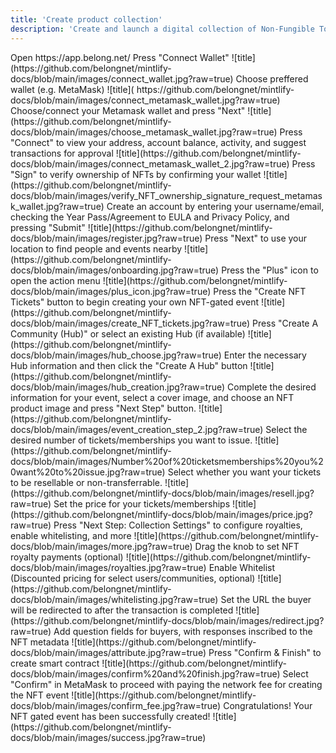 ```yaml
---
title: 'Create product collection'
description: 'Create and launch a digital collection of Non-Fungible Tokens (NFTs) that represents unique products or digital assets'
---
```



<Steps>
  <Step title="First Step">
    Open https://app.belong.net/
  </Step>
  <Step title="Second Step">
   Press "Connect Wallet" ![title](https://github.com/belongnet/mintlify-docs/blob/main/images/connect_wallet.jpg?raw=true)
  </Step>
  <Step title="Third Step">
    Choose preffered wallet (e.g. MetaMask) ![title]( https://github.com/belongnet/mintlify-docs/blob/main/images/connect_metamask_wallet.jpg?raw=true)
  </Step>
  <Step title="Fourth Step">
    Choose/connect your Metamask wallet and press "Next" ![title](https://github.com/belongnet/mintlify-docs/blob/main/images/choose_metamask_wallet.jpg?raw=true)
  </Step>   
  <Step title="Fifth Step">
    Press "Connect" to view your address, account balance, activity, and suggest transactions for approval ![title](https://github.com/belongnet/mintlify-docs/blob/main/images/connect_metamask_wallet_2.jpg?raw=true)
  </Step>
  <Step title="Sixth Step">  
    Press "Sign" to verify ownership of NFTs by confirming your wallet ![title](https://github.com/belongnet/mintlify-docs/blob/main/images/verify_NFT_ownership_signature_request_metamask_wallet.jpg?raw=true)
  </Step>
  <Step title="Seventh Step">    
    Create an account by entering your username/email, checking the Year Pass/Agreement to EULA and Privacy Policy, and pressing "Submit" ![title](https://github.com/belongnet/mintlify-docs/blob/main/images/register.jpg?raw=true)
  </Step>
  <Step title="Eighth Step">
    Press "Next" to use your location to find people and events nearby ![title](https://github.com/belongnet/mintlify-docs/blob/main/images/onboarding.jpg?raw=true)
  </Step>
  <Step title="Ninth Step">
    Press the "Plus" icon to open the action menu ![title](https://github.com/belongnet/mintlify-docs/blob/main/images/plus_icon.jpg?raw=true)
  </Step>
  <Step title="Tenth Step">
    Press the "Create NFT Tickets" button to begin creating your own NFT-gated event ![title](https://github.com/belongnet/mintlify-docs/blob/main/images/create_NFT_tickets.jpg?raw=true)
  </Step>   
  <Step title="Eleventh Step">
    Press "Create A Community (Hub)" or select an existing Hub (if available) ![title](https://github.com/belongnet/mintlify-docs/blob/main/images/hub_choose.jpg?raw=true)
  </Step>
  <Step title="Twelfth Step">  
    Enter the necessary Hub information and then click the "Create A Hub" button ![title](https://github.com/belongnet/mintlify-docs/blob/main/images/hub_creation.jpg?raw=true)
  </Step>
  <Step title="Thirteenth Step">    
    Complete the desired information for your event, select a cover image, and choose an NFT product image and press "Next Step" button. ![title](https://github.com/belongnet/mintlify-docs/blob/main/images/event_creation_step_2.jpg?raw=true)
  </Step>
  <Step title="Fourteenth Step">
    Select the desired number of tickets/memberships you want to issue. ![title](https://github.com/belongnet/mintlify-docs/blob/main/images/Number%20of%20ticketsmemberships%20you%20want%20to%20issue.jpg?raw=true)
  </Step>
  <Step title="Fifteenth Step">
    Select whether you want your tickets to be resellable or non-transferrable. ![title](https://github.com/belongnet/mintlify-docs/blob/main/images/resell.jpg?raw=true)
  </Step>
  <Step title="Sixteenth Step">
    Set the price for your tickets/memberships ![title](https://github.com/belongnet/mintlify-docs/blob/main/images/price.jpg?raw=true)
  </Step>   
  <Step title="Seventeenth Step">
    Press "Next Step: Collection Settings" to configure royalties, enable whitelisting, and more ![title](https://github.com/belongnet/mintlify-docs/blob/main/images/more.jpg?raw=true)
  </Step>
  <Step title="Eighteenth Step">
    Drag the knob to set NFT royalty payments (optional) ![title](https://github.com/belongnet/mintlify-docs/blob/main/images/royalties.jpg?raw=true)
  </Step>
  <Step title="Nineteenth Step">
    Enable Whitelist (Discounted pricing for select users/communities, optional) ![title](https://github.com/belongnet/mintlify-docs/blob/main/images/whitelisting.jpg?raw=true)
  </Step> 
  <Step title="Twentieth Step">
    Set the URL the buyer will be redirected to after the transaction is completed ![title](https://github.com/belongnet/mintlify-docs/blob/main/images/redirect.jpg?raw=true)
  </Step>       
  <Step title="Step Twenty-One">
    Add question fields for buyers, with responses inscribed to the NFT metadata ![title](https://github.com/belongnet/mintlify-docs/blob/main/images/attribute.jpg?raw=true)
  </Step>       
 <Step title="Step Twenty-Two">
    Press "Confirm & Finish" to create smart contract ![title](https://github.com/belongnet/mintlify-docs/blob/main/images/confirm%20and%20finish.jpg?raw=true)
  </Step>       
 <Step title="Step Twenty-Three">
    Select "Confirm" in MetaMask to proceed with paying the network fee for creating the NFT event ![title](https://github.com/belongnet/mintlify-docs/blob/main/images/confirm_fee.jpg?raw=true)
  </Step>       
 <Step title="Step Twenty-Four">
    Congratulations! Your NFT gated event has been successfully created! ![title](https://github.com/belongnet/mintlify-docs/blob/main/images/success.jpg?raw=true) 
  </Step>  
</Steps>